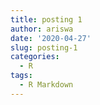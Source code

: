 ```yaml
---
title: posting 1
author: ariswa
date: '2020-04-27'
slug: posting-1
categories:
  - R
tags:
  - R Markdown
---
```

